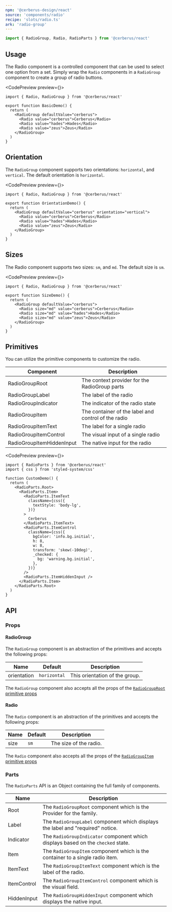```yaml
---
npm: '@cerberus-design/react'
source: 'components/radio'
recipe: 'slots/radio.ts'
ark: 'radio-group'
---
```



```ts
import { RadioGroup, Radio, RadioParts } from '@cerberus/react'
```

## Usage

The Radio component is a controlled component that can be used to select one option from a set. Simply wrap the `Radio` components in a `RadioGroup` component to create a group of radio buttons.

<CodePreview preview={<BasicDemo />}>
```tsx title="basic demo"
import { Radio, RadioGroup } from '@cerberus/react'

export function BasicDemo() {
  return (
    <RadioGroup defaultValue="cerberus">
      <Radio value="cerberus">Cerberus</Radio>
      <Radio value="hades">Hades</Radio>
      <Radio value="zeus">Zeus</Radio>
    </RadioGroup>
  )
}
```
</CodePreview>

## Orientation

The `RadioGroup` component supports two orientations: `horizontal`, and `vertical`. The default orientation is `horizontal`.

<CodePreview preview={<OrientationDemo />}>
```tsx title="Orientation demo" {5}
import { Radio, RadioGroup } from '@cerberus/react'

export function OrientationDemo() {
  return (
    <RadioGroup defaultValue="cerberus" orientation="vertical">
      <Radio value="cerberus">Cerberus</Radio>
      <Radio value="hades">Hades</Radio>
      <Radio value="zeus">Zeus</Radio>
    </RadioGroup>
  )
}
```
</CodePreview>

## Sizes

The Radio component supports two sizes: `sm`, and `md`. The default size is `sm`.

<CodePreview preview={<SizeDemo />}>
```tsx title="size demo" {6-8}
import { Radio, RadioGroup } from '@cerberus/react'

export function SizeDemo() {
  return (
    <RadioGroup defaultValue="cerberus">
      <Radio size="md" value="cerberus">Cerberus</Radio>
      <Radio size="md" value="hades">Hades</Radio>
      <Radio size="md" value="zeus">Zeus</Radio>
    </RadioGroup>
  )
}
```
</CodePreview>

## Primitives

You can utilize the primitive components to customize the radio.

| Component | Description |
| --------- | ----------- |
| RadioGroupRoot    | The context provider for the RadioGroup parts |
| RadioGroupLabel   | The label of the radio |
| RadioGroupIndicator   | The indicator of the radio state |
| RadioGroupItem   | The container of the label and control of the radio |
| RadioGroupItemText | The label for a single radio |
| RadioGroupItemControl | The visual input of a single radio |
| RadioGroupItemHiddenInput  | The native input for the radio |

<CodePreview preview={<CustomDemo />}>
```tsx title="custom-radio.tsx"
import { RadioParts } from '@cerberus/react'
import { css } from 'styled-system/css'

function CustomDemo() {
  return (
    <RadioParts.Root>
      <RadioParts.Item>
        <RadioParts.ItemText
          className={css({
            textStyle: 'body-lg',
          })}
        >
          Cerberus
        </RadioParts.ItemText>
        <RadioParts.ItemControl
          className={css({
            bgColor: 'info.bg.initial',
            h: 8,
            w: 8,
            transform: 'skew(-10deg)',
            _checked: {
              bg: 'warning.bg.initial',
            },
          })}
        />
        <RadioParts.ItemHiddenInput />
      </RadioParts.Item>
    </RadioParts.Root>
  )
}
```
</CodePreview>


## API

### Props

#### RadioGroup

The `RadioGroup` component is an abstraction of the primitives and accepts the following props:

| Name     | Default | Description                                            |
| -------- | ------- | ------------------------------------------------------ |
| orientation |  `horizontal`   | This orientation of the group.              |


The `RadioGroup` component also accepts all the props of the [`RadioGroupRoot` primitive props](https://ark-ui.com/react/docs/components/radio-group#api-reference)

#### Radio

The `Radio` component is an abstraction of the primitives and accepts the following props:

| Name     | Default | Description                                            |
| -------- | ------- | ------------------------------------------------------ |
| size |  `sm`   | The size of the radio.                                     |

The `Radio` component also accepts all the props of the [`RadioGroupItem` primitive props](https://ark-ui.com/react/docs/components/radio-group#api-reference)

### Parts

The `RadioParts` API is an Object containing the full family of components.

<NoteAdmonition description="It is best to only use the RadioParts if you are building a custom solution. Importing Object based components will ship every property it includes into your bundle, regardless if you use it or not." />

| Name     | Description                            |
| -------- | -------------------------------------- |
| Root     | The `RadioGroupRoot` component which is the Provider for the family. |
| Label     | The `RadioGroupLabel` component which displays the label and "required" notice. |
| Indicator  | The `RadioGroupIndicator` component which displays based on the `checked` state. |
| Item  | The `RadioGroupItem` component which is the container to a single radio item. |
| ItemText  | The `RadioGroupItemText` component which is the label of the radio. |
| ItemControl     | The `RadioGroupItemControl` component which is the visual field. |
| HiddenInput  | The `RadioGroupHiddenInput` component which displays the native input. |
